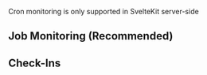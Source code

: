 Cron monitoring is only supported in SvelteKit server-side

## Job Monitoring (Recommended)

<Include name="javascript-crons-job-monitoring.mdx" />

## Check-Ins

<Include name="javascript-crons-checkins.mdx" />

